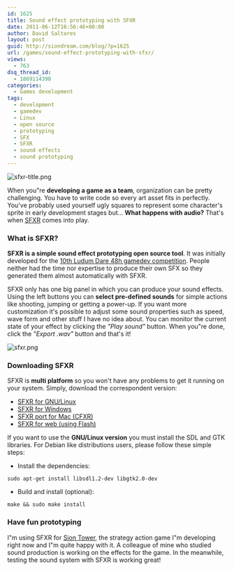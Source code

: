 ```yaml
---
id: 1625
title: Sound effect prototyping with SFXR
date: 2011-06-12T16:56:46+00:00
author: David Saltares
layout: post
guid: http://siondream.com/blog/?p=1625
url: /games/sound-effect-prototyping-with-sfxr/
views:
  - 763
dsq_thread_id:
  - 1869114398
categories:
  - Games development
tags:
  - development
  - gamedev
  - Linux
  - open source
  - prototyping
  - SFX
  - SFXR
  - sound effects
  - sound prototyping
---
```


![sfxr-title.png](/img/wp/sfxr-title.png)

When you"re **developing a game as a team**, organization can be pretty challenging. You have to write code so every art asset fits in perfectly. You've probably used yourself ugly squares to represent some character's sprite in early development stages but… **What happens with audio?** That's when [SFXR](http://www.drpetter.se/project_sfxr.html) comes into play.

### What is SFXR?

**SFXR is a simple sound effect prototyping open source tool**. It was initially developed for the [10th Ludum Dare 48h gamedev competition](http://www.ludumdare.com/compo/2007/12/13/sfxr-sound-effects-for-all/). People neither had the time nor expertise to produce their own SFX so they generated them almost automatically with SFXR.

SFXR only has one big panel in which you can produce your sound effects. Using the left buttons you can **select pre-defined sounds** for simple actions like shooting, jumping or getting a power-up. If you want more customization it's possible to adjust some sound properties such as speed, wave form and other stuff I have no idea about. You can monitor the current state of your effect by clicking the *"Play sound"* button. When you"re done, click the *"Export .wav"* button and that's it!

![sfxr.png](/img/wp/sfxr.png)

### Downloading SFXR

SFXR is **multi platform** so you won't have any problems to get it running on your system. Simply, download the correspondent version:

*   [SFXR for GNU/Linux](http://www.drpetter.se/files/sfxr-sdl-1.1.tar.gz)
*   [SFXR for Windows](http://www.drpetter.se/files/sfxr.zip)
*   [SFXR port for Mac (CFXR)](http://thirdcog.eu/apps/cfxr)
*   [SFXR for web (using Flash)](http://www.superflashbros.net/as3sfxr/)

If you want to use the **GNU/Linux version** you must install the SDL and GTK libraries. For Debian like distributions users, please follow these simple steps:

* Install the dependencies:

```
sudo apt-get install libsdl1.2-dev libgtk2.0-dev
```

* Build and install (optional):

```
make && sudo make install
```

### Have fun prototyping

I"m using SFXR for [Sion Tower](/en/proyectos/sion-tower/), the strategy action game I"m developing right now and I"m quite happy with it. A colleague of mine who studied sound production is working on the effects for the game. In the meanwhile, testing the sound system with SFXR is working great!